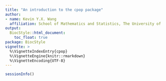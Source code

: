 ```yaml
---
title: "An introduction to the cpop package"
author:
- name: Kevin Y.X. Wang
  affiliation: School of Mathematics and Statistics, The University of Sydney, Australia
output:
  BiocStyle::html_document:
    toc_float: true
package: BiocStyle
vignette: >
  %\VignetteIndexEntry{cpop}
  %\VignetteEngine{knitr::rmarkdown}
  %\VignetteEncoding{UTF-8}
---
```



<!-- ```{r} -->
<!-- library(CPOP) -->
<!-- ``` -->

<!-- # Load melanoma data  -->
<!-- ```{r} -->
<!-- data(melanoma_example, package = "CPOP") -->
<!-- ``` -->


<!-- ```{r} -->
<!-- library(mvtnorm) -->
<!-- set.seed(1234) -->
<!-- tcga_x = mvtnorm::rmvnorm(n = length(list_melanoma_samples$tcga),  -->
<!--                           mean = list_melanoma_means$tcga,  -->
<!--                           sigma = list_melanoma_sigma$tcga) -->
<!-- tcga_z = CPOP::pairwise_col_diff(tcga_x) -->

<!-- tcga_beta = rbeta(ncol(tcga_z), shape1 = 0.1, shape2 = 0.5) -->
<!-- hist(tcga_beta) -->
<!-- tcga_y = tcga_z %*% tcga_beta -->
<!-- ################################################### -->
<!-- sweden_x = mvtnorm::rmvnorm(n = length(list_melanoma_samples$sweden),  -->
<!--                             mean = list_melanoma_means$sweden,  -->
<!--                             sigma = list_melanoma_sigma$sweden) -->

<!-- sweden_beta = rbeta(ncol(tcga_z), shape1 = 0.1, shape2 = 0.5) -->
<!-- sweden_z = CPOP::pairwise_col_diff(sweden_x) -->
<!-- sweden_y = sweden_z %*% sweden_beta -->
<!-- ``` -->


<!-- ```{r} -->
<!-- plot(tcga_beta, sweden_beta) -->
<!-- ``` -->


<!-- ```{r} -->
<!-- naive_lasso = function(x, y, family){ -->
<!--   glmnet::cv.glmnet(x = x, y = y, family = family) -->
<!-- } -->

<!-- naive_lasso_tcga = naive_lasso(x = tcga_z, y = tcga_y, family = "gaussian") -->
<!-- CPOP::get_lasso_coef(naive_lasso_tcga, s = "lambda.min") -->
<!-- naive_lasso_tcga_pred_sweden = predict(naive_lasso_tcga, newx = sweden_z, s = "lambda.min") -->

<!-- plot(sweden_y, naive_lasso_tcga_pred_sweden) -->
<!-- abline(a = 0, b = 1, col = "red") -->
<!-- #################### -->
<!-- #################### -->
<!-- ``` -->


<!-- ```{r} -->
<!-- w = CPOP::compute_weights(tcga_z, sweden_z) -->
<!-- tcga_sweden_cpop = CPOP::cpop_model( -->
<!--   z1 = tcga_z,  -->
<!--   z2 = sweden_z,  -->
<!--   y1 = tcga_y,  -->
<!--   y2 = sweden_y, w = w, n_features = 100, alpha = 0.1,  -->
<!--   family = "gaussian", intercept = FALSE) -->

<!-- plot(CPOP::predict_cpop(tcga_sweden_cpop, newz = sweden_z, model_number = 1), -->
<!--      sweden_y) -->
<!-- abline(a = 0, b = 1, col = "red") -->

<!-- CPOP::plot_glmnet_coef(tcga_sweden_cpop, type = "text") -->
<!-- CPOP::plot_glmnet_coef(tcga_sweden_cpop, type = "bar") -->
<!-- ``` -->


<!-- ```{r} -->
<!-- ridge1_coef = coef(tcga_sweden_cpop$en1, s = tcga_sweden_cpop$en1$lambda) -->
<!-- ridge2_coef = coef(tcga_sweden_cpop$en2, s = tcga_sweden_cpop$en2$lambda) -->

<!-- which(tcga_sweden_cpop$en1$lambda == tcga_sweden_cpop$en1$lambda.min) -->
<!-- which(tcga_sweden_cpop$en2$lambda == tcga_sweden_cpop$en2$lambda.min) -->

<!-- new_iden_dist = function(x, y){ -->
<!--   identityDist(x, y) + -->
<!--     abs(e1071::skewness(x, y)) + -->
<!--     (1 - cor(x, y)) -->
<!-- } -->

<!-- one_vs_mat_newdist = function(x, mat){ -->
<!--   purrr::map_dbl(1:100, -->
<!--                  ~ tryCatch(new_iden_dist(x, mat[,.x]), error = function(e){10})) -->
<!-- } -->

<!-- beta_newdist = purrr::map(1:100, -->
<!--                            ~ one_vs_mat_newdist(ridge1_coef[,.x], ridge2_coef)) %>% -->
<!--   do.call(cbind, .) %>% abs -->

<!-- beta_newdist %>% -->
<!--   d3heatmap::d3heatmap(Rowv = F, Colv = F, colors = "Blues") -->
<!-- ############################### -->
<!-- beta_newdist_index = which(beta_newdist == min(beta_newdist), arr.ind = TRUE) -->
<!-- plot(ridge1_coef[,beta_newdist_index[1]],  -->
<!--      ridge2_coef[,beta_newdist_index[2]]) -->
<!-- abline(a = 0, b = 1, col = "red") -->

<!-- newdist_beta1 = (ridge1_coef[,beta_newdist_index[1]])[-1] -->
<!-- newdist_beta2 = (ridge2_coef[,beta_newdist_index[1]])[-1] -->

<!-- plot(tcga_z[,names(newdist_beta1)] %*% newdist_beta1,  -->
<!--      tcga_z[,names(newdist_beta2)] %*% newdist_beta2) -->
<!-- abline(a = 0, b = 1, col = "red") -->

<!-- plot(sweden_z[,names(newdist_beta1)] %*% newdist_beta1,  -->
<!--      sweden_z[,names(newdist_beta2)] %*% newdist_beta2) -->
<!-- abline(a = 0, b = 1, col = "red") -->
<!-- ``` -->

```r
sessionInfo()
```

